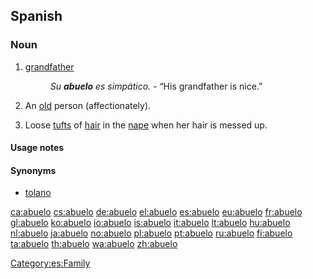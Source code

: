 ==Spanish==
===Noun===
{{es-noun-mf|feminine=abuela}}

# [[grandfather]]
#: ''Su '''abuelo''' es simpático.'' - “His grandfather is nice.”
# {{colloquial|lang=es}} An [[old]] person (affectionately).
# Loose [[tuft]]s of [[hair]] in the [[nape]] when her hair is messed up.

====Usage notes====
{{es-note-noun-mf}}

====Synonyms====
* {{sense|loose tufts of hair}} [[tolano]]

[[Category:es:Family]]

[[ca:abuelo]]
[[cs:abuelo]]
[[de:abuelo]]
[[el:abuelo]]
[[es:abuelo]]
[[eu:abuelo]]
[[fr:abuelo]]
[[gl:abuelo]]
[[ko:abuelo]]
[[io:abuelo]]
[[is:abuelo]]
[[it:abuelo]]
[[lt:abuelo]]
[[hu:abuelo]]
[[nl:abuelo]]
[[ja:abuelo]]
[[no:abuelo]]
[[pl:abuelo]]
[[pt:abuelo]]
[[ru:abuelo]]
[[fi:abuelo]]
[[ta:abuelo]]
[[th:abuelo]]
[[wa:abuelo]]
[[zh:abuelo]]
